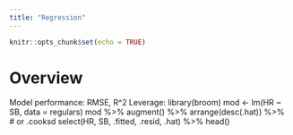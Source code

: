 ---
title: "Regression"
---

```{r setup, include=FALSE}
knitr::opts_chunk$set(echo = TRUE)
```

# Overview

Model performance: RMSE, R^2
Leverage: 
library(broom)
mod <- lm(HR ~ SB, data = regulars)
mod %>%
augment() %>%
arrange(desc(.hat)) %>% # or .cooksd
select(HR, SB, .fitted, .resid, .hat) %>%
head()